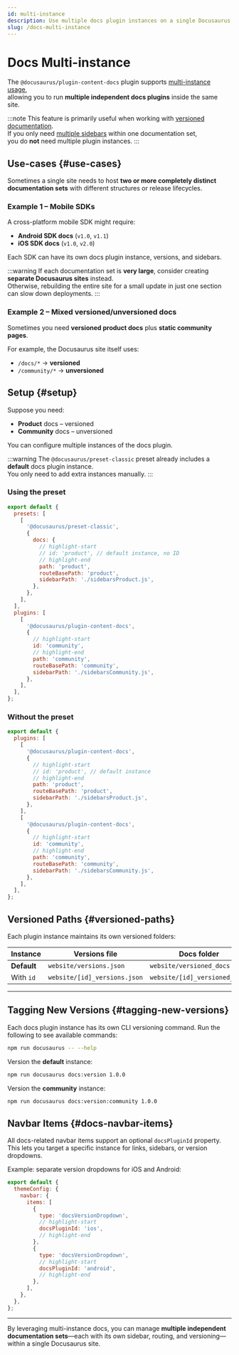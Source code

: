 ```yaml
---
id: multi-instance
description: Use multiple docs plugin instances on a single Docusaurus site.
slug: /docs-multi-instance
---
```


# Docs Multi-instance

The `@docusaurus/plugin-content-docs` plugin supports [multi-instance usage](https://docusaurus.io/docs/using-plugins#multi-instance-plugins-and-plugin-ids),  
allowing you to run **multiple independent docs plugins** inside the same site.

:::note
This feature is primarily useful when working with [versioned documentation](./versioning.mdx).  
If you only need [multiple sidebars](./sidebar/multiple-sidebars.mdx) within one documentation set,  
you do **not** need multiple plugin instances.
:::

<AdsComponent />

## Use-cases {#use-cases}

Sometimes a single site needs to host **two or more completely distinct documentation sets** with different structures or release lifecycles.

### Example 1 – Mobile SDKs
A cross-platform mobile SDK might require:

- **Android SDK docs** (`v1.0`, `v1.1`)
- **iOS SDK docs** (`v1.0`, `v2.0`)

Each SDK can have its own docs plugin instance, versions, and sidebars.

:::warning
If each documentation set is **very large**, consider creating **separate Docusaurus sites** instead.  
Otherwise, rebuilding the entire site for a small update in just one section can slow down deployments.
:::

### Example 2 – Mixed versioned/unversioned docs
Sometimes you need **versioned product docs** plus **static community pages**.

For example, the Docusaurus site itself uses:

- `/docs/*` → **versioned**
- `/community/*` → **unversioned**

<AdsComponent />

## Setup {#setup}

Suppose you need:

- **Product** docs – versioned
- **Community** docs – unversioned

You can configure multiple instances of the docs plugin.

:::warning
The `@docusaurus/preset-classic` preset already includes a **default** docs plugin instance.  
You only need to add extra instances manually.
:::

### Using the preset

```js title="docusaurus.config.js"
export default {
  presets: [
    [
      '@docusaurus/preset-classic',
      {
        docs: {
          // highlight-start
          // id: 'product', // default instance, no ID
          // highlight-end
          path: 'product',
          routeBasePath: 'product',
          sidebarPath: './sidebarsProduct.js',
        },
      },
    ],
  ],
  plugins: [
    [
      '@docusaurus/plugin-content-docs',
      {
        // highlight-start
        id: 'community',
        // highlight-end
        path: 'community',
        routeBasePath: 'community',
        sidebarPath: './sidebarsCommunity.js',
      },
    ],
  ],
};
````

### Without the preset

```js title="docusaurus.config.js"
export default {
  plugins: [
    [
      '@docusaurus/plugin-content-docs',
      {
        // highlight-start
        // id: 'product', // default instance
        // highlight-end
        path: 'product',
        routeBasePath: 'product',
        sidebarPath: './sidebarsProduct.js',
      },
    ],
    [
      '@docusaurus/plugin-content-docs',
      {
        // highlight-start
        id: 'community',
        // highlight-end
        path: 'community',
        routeBasePath: 'community',
        sidebarPath: './sidebarsCommunity.js',
      },
    ],
  ],
};
```

<AdsComponent />

## Versioned Paths {#versioned-paths}

Each plugin instance maintains its own versioned folders:

| Instance    | Versions file                | Docs folder                   | Sidebars folder                   |
| ----------- | ---------------------------- | ----------------------------- | --------------------------------- |
| **Default** | `website/versions.json`      | `website/versioned_docs`      | `website/versioned_sidebars`      |
| With `id`   | `website/[id]_versions.json` | `website/[id]_versioned_docs` | `website/[id]_versioned_sidebars` |

---

## Tagging New Versions {#tagging-new-versions}

Each docs plugin instance has its own CLI versioning command.
Run the following to see available commands:

```bash npm2yarn
npm run docusaurus -- --help
```

Version the **default** instance:

```bash npm2yarn
npm run docusaurus docs:version 1.0.0
```

Version the **community** instance:

```bash npm2yarn
npm run docusaurus docs:version:community 1.0.0
```

<AdsComponent />

## Navbar Items {#docs-navbar-items}

All docs-related navbar items support an optional `docsPluginId` property.
This lets you target a specific instance for links, sidebars, or version dropdowns.

Example: separate version dropdowns for iOS and Android:

```js title="docusaurus.config.js"
export default {
  themeConfig: {
    navbar: {
      items: [
        {
          type: 'docsVersionDropdown',
          // highlight-start
          docsPluginId: 'ios',
          // highlight-end
        },
        {
          type: 'docsVersionDropdown',
          // highlight-start
          docsPluginId: 'android',
          // highlight-end
        },
      ],
    },
  },
};
```

---

By leveraging multi-instance docs, you can manage **multiple independent documentation sets**—each with its own sidebar, routing, and versioning—within a single Docusaurus site.